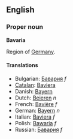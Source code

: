 ==English==
===Proper noun===
'''Bavaria'''

Region of [[Germany]].

====Translations====
*Bulgarian: [[Бавария]] ''f''
*[[Catalan]]: [[Baviera]]
*Danish: [[Bayern]]
*Dutch: [[Beieren]] ''n''
*French: [[Bavière]] ''f''
*German: [[Bayern]] ''n''
*Italian: [[Baviera]] ''f''
*Polish: [[Bawaria]] ''f''
*Russian: [[Бавария]] ''f''